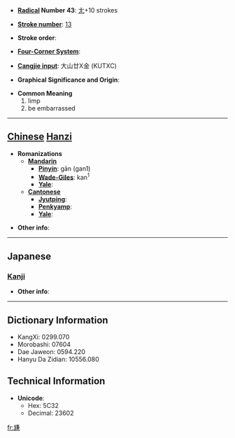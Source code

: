* '''[[Wiktionary:Chinese radical index| Radical]] Number 43''': [[Wiktionary:Chinese radical index 尢|尢]]+10 strokes

* '''[[Wiktionary:Chinese total strokes index|Stroke number]]''': [[Wiktionary:Chinese total strokes index 13|13]]

* '''Stroke order''': 

* '''[[Wiktionary:Chinese four corner index|Four-Corner System]]''': 

* '''[[Wiktionary:Chinese Cangjie index|Cangjie input]]''': 大山廿X金 (KUTXC)

* '''Graphical Significance and Origin''': 

* '''Common Meaning'''
*#limp
*# be embarrassed


----

== [[Chinese]] [[Hanzi]] ==

* '''Romanizations'''
** '''[[Mandarin]]'''
*** '''[[Pinyin]]''': gān (gan1)
*** '''[[Wade-Giles]]''': kan<sup>1</sup>
*** '''[[Yale]]''': 
** '''[[Cantonese]]'''
*** '''[[Jyutping]]''':
*** '''[[Penkyamp]]''': 
*** '''[[Yale]]''': 

* '''Other info''': 

----

==Japanese==
===[[Kanji]]===
{{kanji|on readings=[[かん]] (kan), [[けん]] (ken)|kun readings=}}

* '''Other info''':  

----

== Dictionary Information ==

* KangXi: 0299.070
* Morobashi: 07604
* Dae Jaweon: 0594.220
* Hanyu Da Zidian: 10556.080

== Technical Information ==

* '''Unicode''':
** Hex: 5C32
** Decimal: 23602

[[fr:尲]]